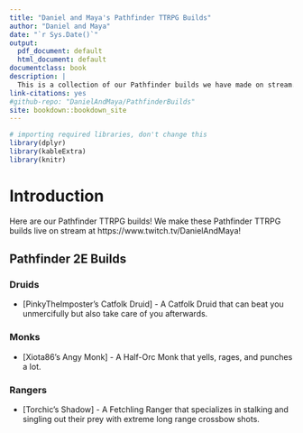 --- 
title: "Daniel and Maya's Pathfinder TTRPG Builds"
author: "Daniel and Maya"
date: "`r Sys.Date()`"
output:
  pdf_document: default
  html_document: default
documentclass: book
description: |
  This is a collection of our Pathfinder builds we have made on stream.
link-citations: yes
#github-repo: "DanielAndMaya/PathfinderBuilds"
site: bookdown::bookdown_site
---

```{r settings, echo=FALSE, message=FALSE, warning=FALSE, results='asis'}
# importing required libraries, don't change this
library(dplyr)
library(kableExtra)
library(knitr)
```

# Introduction

Here are our Pathfinder TTRPG builds! We make these Pathfinder TTRPG builds live on stream at https://www.twitch.tv/DanielAndMaya!

## Pathfinder 2E Builds

### Druids

- [PinkyTheImposter's Catfolk Druid] - A Catfolk Druid that can beat you unmercifully but also take care of you afterwards.

### Monks

- [Xiota86's Angy Monk] - A Half-Orc Monk that yells, rages, and punches a lot.

### Rangers

- [Torchic's Shadow] - A Fetchling Ranger that specializes in stalking and singling out their prey with extreme long range crossbow shots.

